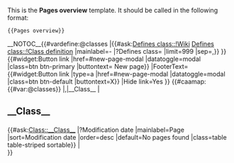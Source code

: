 <noinclude>
{{CSP alert}}
This is the '''Pages overview''' template. It should be called in the following format:

<pre>
{{Pages overview}}
</pre>

{{Pages overview}}

</noinclude><includeonly>__NOTOC__{{#vardefine:@classes |{{#ask:[[Defines class::!Wiki]] [[Defines class::!Class definition]] |mainlabel=- |?Defines class= |limit=999 |sep=,}} }}<!--

-->{{#widget:Button link |href=#new-page-modal |datatoggle=modal |class=btn btn-primary |buttontext={{Fa|plus}} New page}}<!--
-->{{Modal
|Targetid=new-page-modal
|ModalHeading=New page
|BodyText={{Create page form
  |Class options={{#var:@classes}}
  }}
|FooterText={{#widget:Button link |type=a |href=#new-page-modal |datatoggle=modal |class=btn btn-default |buttontext=X}}
|Hide link=Yes
}}<!--


-->{{#caamap:{{#var:@classes}} |,|__Class__
|<h2>__Class__</h2>{{#ask:[[Class::__Class__]] |?Modification date |mainlabel=Page |sort=Modification date |order=desc |default=No pages found |class=table table-striped sortable}}
|<br>
}}</includeonly>